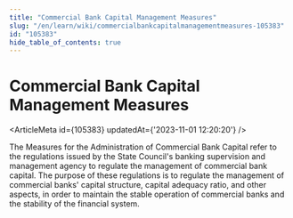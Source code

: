 ```yaml
---
title: "Commercial Bank Capital Management Measures"
slug: "/en/learn/wiki/commercialbankcapitalmanagementmeasures-105383"
id: "105383"
hide_table_of_contents: true
---
```



# Commercial Bank Capital Management Measures

<ArticleMeta id={105383} updatedAt={'2023-11-01 12:20:20'} />
<div className='border-solid border-b border-t-0 my-4 border-[var(--ifm-color-gray-300)]' />

The Measures for the Administration of Commercial Bank Capital refer to the regulations issued by the State Council's banking supervision and management agency to regulate the management of commercial bank capital. The purpose of these regulations is to regulate the management of commercial banks' capital structure, capital adequacy ratio, and other aspects, in order to maintain the stable operation of commercial banks and the stability of the financial system.
